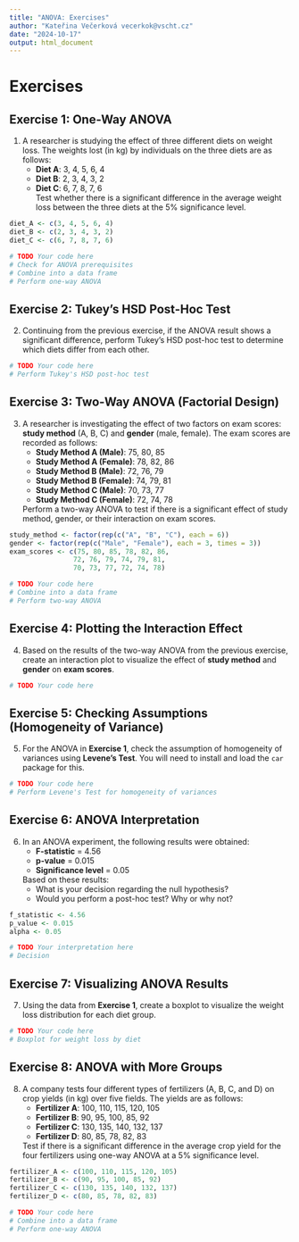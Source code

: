 ```yaml
---
title: "ANOVA: Exercises"
author: "Kateřina Večerková vecerkok@vscht.cz"
date: "2024-10-17"
output: html_document
---
```


# Exercises

## **Exercise 1: One-Way ANOVA**
1. A researcher is studying the effect of three different diets on weight loss. The weights lost (in kg) by individuals on the three diets are as follows:
    - **Diet A**: 3, 4, 5, 6, 4  
    - **Diet B**: 2, 3, 4, 3, 2  
    - **Diet C**: 6, 7, 8, 7, 6  
    Test whether there is a significant difference in the average weight loss between the three diets at the 5% significance level.

```r
diet_A <- c(3, 4, 5, 6, 4)
diet_B <- c(2, 3, 4, 3, 2)
diet_C <- c(6, 7, 8, 7, 6)

# TODO Your code here
# Check for ANOVA prerequisites
# Combine into a data frame
# Perform one-way ANOVA
```

## **Exercise 2: Tukey’s HSD Post-Hoc Test**
2. Continuing from the previous exercise, if the ANOVA result shows a significant difference, perform Tukey’s HSD post-hoc test to determine which diets differ from each other.

```r
# TODO Your code here
# Perform Tukey's HSD post-hoc test
```

## **Exercise 3: Two-Way ANOVA (Factorial Design)**
3. A researcher is investigating the effect of two factors on exam scores: **study method** (A, B, C) and **gender** (male, female). The exam scores are recorded as follows:
    - **Study Method A (Male)**: 75, 80, 85  
    - **Study Method A (Female)**: 78, 82, 86  
    - **Study Method B (Male)**: 72, 76, 79  
    - **Study Method B (Female)**: 74, 79, 81  
    - **Study Method C (Male)**: 70, 73, 77  
    - **Study Method C (Female)**: 72, 74, 78  
   
    Perform a two-way ANOVA to test if there is a significant effect of study method, gender, or their interaction on exam scores.

```r
study_method <- factor(rep(c("A", "B", "C"), each = 6))
gender <- factor(rep(c("Male", "Female"), each = 3, times = 3))
exam_scores <- c(75, 80, 85, 78, 82, 86, 
                72, 76, 79, 74, 79, 81,
                70, 73, 77, 72, 74, 78)

# TODO Your code here
# Combine into a data frame
# Perform two-way ANOVA
```

## **Exercise 4: Plotting the Interaction Effect**
4. Based on the results of the two-way ANOVA from the previous exercise, create an interaction plot to visualize the effect of **study method** and **gender** on **exam scores**.

```r
# TODO Your code here
```

## **Exercise 5: Checking Assumptions (Homogeneity of Variance)**
5. For the ANOVA in **Exercise 1**, check the assumption of homogeneity of variances using **Levene’s Test**. You will need to install and load the `car` package for this.

```r
# TODO Your code here
# Perform Levene's Test for homogeneity of variances
```

## **Exercise 6: ANOVA Interpretation**
6. In an ANOVA experiment, the following results were obtained:
    - **F-statistic** = 4.56  
    - **p-value** = 0.015  
    - **Significance level** = 0.05  
    
    Based on these results:
    - What is your decision regarding the null hypothesis?
    - Would you perform a post-hoc test? Why or why not?

```r
f_statistic <- 4.56
p_value <- 0.015
alpha <- 0.05

# TODO Your interpretation here
# Decision
```

## **Exercise 7: Visualizing ANOVA Results**
7. Using the data from **Exercise 1**, create a boxplot to visualize the weight loss distribution for each diet group.

```r
# TODO Your code here
# Boxplot for weight loss by diet
```

## **Exercise 8: ANOVA with More Groups**
8. A company tests four different types of fertilizers (A, B, C, and D) on crop yields (in kg) over five fields. The yields are as follows:
    - **Fertilizer A**: 100, 110, 115, 120, 105  
    - **Fertilizer B**: 90, 95, 100, 85, 92  
    - **Fertilizer C**: 130, 135, 140, 132, 137  
    - **Fertilizer D**: 80, 85, 78, 82, 83  
    
    Test if there is a significant difference in the average crop yield for the four fertilizers using one-way ANOVA at a 5% significance level.

```r
fertilizer_A <- c(100, 110, 115, 120, 105)
fertilizer_B <- c(90, 95, 100, 85, 92)
fertilizer_C <- c(130, 135, 140, 132, 137)
fertilizer_D <- c(80, 85, 78, 82, 83)

# TODO Your code here
# Combine into a data frame
# Perform one-way ANOVA
```

